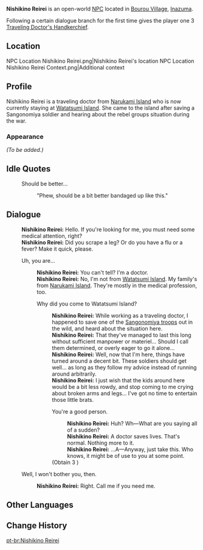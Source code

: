 {{Meta
<!-- REMOVE THIS TEMPLATE AFTER ADDING MISSING INFO -->
|missing_NPC_profile  = yes
}}
{{Character Infobox
|type             = Open-World NPC
|image            = NPC Nishikino Reirei.png
|region           = Inazuma
|location         = Inazuma
|title            = Pharmacist
|dialoguereward   = {{Card|Traveling Doctor's Handkerchief|1|quality=3}}
}}
'''Nishikino Reirei''' is an open-world [[NPC]] located in [[Bourou Village]], [[Inazuma]].

Following a certain dialogue branch for the first time gives the player one 3{{Star}} [[Traveling Doctor's Handkerchief]].

==Location==
<gallery>
NPC Location Nishikino Reirei.png|Nishikino Reirei's location
NPC Location Nishikino Reirei Context.png|Additional context
</gallery>

==Profile==
<!-- detailed story/lore information goes here -->
Nishikino Reirei is a traveling doctor from [[Narukami Island]] who is now currently staying at [[Watatsumi Island]].  She came to the island after saving a Sangonomiya soldier and hearing about the rebel groups situation during the war.

===Appearance===
''(To be added.)''

==Idle Quotes==
{{Dialogue Start}}
:{{DIcon|Idle}} Should be better...
::{{A|VO Nishikino Reirei 01.ogg}} "Phew, should be a bit better bandaged up like this."
{{Dialogue End}}

==Dialogue==
{{Dialogue Start}}
:'''Nishikino Reirei:''' Hello. If you're looking for me, you must need some medical attention, right?
:'''Nishikino Reirei:''' Did you scrape a leg? Or do you have a flu or a fever? Make it quick, please.
:{{DIcon}} Uh, you are...
::'''Nishikino Reirei:''' You can't tell? I'm a doctor.
::'''Nishikino Reirei:''' No, I'm not from [[Watatsumi Island]]. My family's from [[Narukami Island]]. They're mostly in the medical profession, too.
::{{DIcon}} Why did you come to Watatsumi Island?
:::'''Nishikino Reirei:''' While working as a traveling doctor, I happened to save one of the [[Watatsumi Army|Sangonomiya troops]] out in the wild, and heard about the situation here.
:::'''Nishikino Reirei:''' That they've managed to last this long without sufficient manpower or materiel{{sic}}... Should I call them determined, or overly eager to go it alone...
:::'''Nishikino Reirei:''' Well, now that I'm here, things have turned around a decent bit. These soldiers should get well... as long as they follow my advice instead of running around arbitrarily.
:::'''Nishikino Reirei:''' I just wish that the kids around here would be a bit less rowdy, and stop coming to me crying about broken arms and legs... I've got no time to entertain those little brats.
:::{{DIcon|Reward}} You're a good person.
::::'''Nishikino Reirei:''' Huh? Wh&mdash;What are you saying all of a sudden?
::::'''Nishikino Reirei:''' A doctor saves lives. That's normal. Nothing more to it.
::::'''Nishikino Reirei:''' ...A&mdash;Anyway, just take this. Who knows, it might be of use to you at some point.
:::;(Obtain 3{{Star}} {{Item|Traveling Doctor's Handkerchief}})
:{{DIcon}} Well, I won't bother you, then.
::'''Nishikino Reirei:''' Right. Call me if you need me.
{{Dialogue End}}
<!--==Trivia==-->
==Other Languages==
{{Other Languages
|default_hidden = 1
|en      = Nishikino Reirei
|zhs     = 锦野玲玲
|zhs_rm  = Jǐnyě Línglíng
|zht     = 錦野玲玲
|zht_rm  = Jǐnyě Línglíng
|ja      = 錦野玲々
|ja_rm   = Nishikino Reirei
|ko      = 니시키노 레이레이
|es      = Nishikino Reirei
|fr      = Nishikino Reirei
|ru      = Нисикино Рэйрэй
|th      = Nishikino Reirei
|vi      = Nishikino Reirei
|de      = Nishikino Reirei
|id      = Nishikino Reirei
|pt      = Nishikino Reirei
|tr      = Nishikino Reirei
|it      = Nishikino Reirei
}}

==Change History==
{{Change History|2.1}}
<!--
==References==
{{Reflist}}-->

[[pt-br:Nishikino Reirei]]